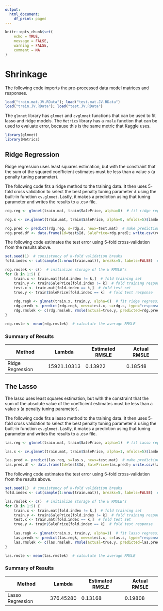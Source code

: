 ---
output:
  html_document:
    df_print: paged
---

```{r setup, include=FALSE}
knitr::opts_chunk$set(
	echo = TRUE,
	message = FALSE,
	warning = FALSE,
	comment = NA
)
```

# Shrinkage

The following code imports the pre-processed data model matrices and responses.
```{r}
load("train.mat.JV.RData"); load("test.mat.JV.RData")
load("train.JV.RData"); load("test.JV.RData")
```



The `glmnet` library has `glmnet` and `cvglmnet` functions that can be used to fit lasso and ridge models. The `Metrics` library has a `rmsle` function that can be used to evaluate error, because this is the same metric that Kaggle uses.
```{r}
library(glmnet)
library(Metrics)
```



## Ridge Regression
Ridge regression uses least squares estimation, but with the constraint that the sum of the squared coefficient estimates must be less than a value $s$ (a penalty tuning parameter).

The following code fits a ridge method to the training data. It then uses 5-fold cross validation to select the best penalty tuning parameter $\lambda$ using the built-in function `cv.glmnet`. Lastly, it makes a prediction using that tuning parameter and writes the results to a .csv file.
```{r}
rdg.reg <- glmnet(train.mat, train$SalePrice, alpha=0)  # fit ridge regression

rdg.s <- cv.glmnet(train.mat, train$SalePrice, alpha=0, nfolds=5)$lambda.min  # extract best penalty tuning parameter

rdg.pred <- predict(rdg.reg, s=rdg.s, newx=test.mat)  # make prediction
rdg.pred.df <- data.frame(Id=test$Id, SalePrice=rdg.pred); write.csv(rdg.pred.df, "rdg.pred.csv", row.names=F)  # write to CSV
```

The following code estimates the test error using 5-fold cross-validation from the results above.
```{r}
set.seed(1)  # consistency of k-fold validation breaks
fold.index <- cut(sample(1:nrow(train.mat)), breaks=5, labels=FALSE)  # split data into 5 folds

rdg.rmslek <- c()  # initialize storage of the k RMSLE's
for (k in 1:5) {
    train.x <- train.mat[fold.index != k,]  # fold training set
    train.y <- train$SalePrice[fold.index != k]  # fold training response
    test.x <- train.mat[fold.index == k,]  # fold test set
    true.y <- train$SalePrice[fold.index == k]  # fold test response
    
    rdg.regk <- glmnet(train.x, train.y, alpha=0)  # fit ridge regression using training data
    rdg.predk <- predict(rdg.regk, newx=test.x, s=rdg.s, type="response")  # predict response for test data
    rdg.rmslek <- c(rdg.rmslek, rmsle(actual=true.y, predicted=rdg.predk))  # store the RMSLE metric for this test fold
}

rdg.rmsle <- mean(rdg.rmslek)  # calculate the average RMSLE
```


### Summary of Results
| Method           | Lambda      | Estimated RMSLE | Actual RMSLE |
|------------------|-------------|-----------------|--------------|
| Ridge Regression | 15921.10313 | 0.13922         | 0.18548      |



## The Lasso
The lasso uses least squares estimation, but with the constraint that the sum of the absolute value of the coefficient estimates must be less than a value $s$ (a penalty tuning parameter).

The following code fits a lasso method to the training data. It then uses 5-fold cross validation to select the best penalty tuning parameter $\lambda$ using the built-in function `cv.glmnet`. Lastly, it makes a prediction using that tuning parameter and writes the results to a .csv file.
```{r}
las.reg <- glmnet(train.mat, train$SalePrice, alpha=1)  # fit lasso regression

las.s <- cv.glmnet(train.mat, train$SalePrice, alpha=1, nfolds=5)$lambda.min  # extract best penalty tuning parameter

las.pred <- predict(las.reg, s=las.s, newx=test.mat)  # make prediction
las.pred.df <- data.frame(Id=test$Id, SalePrice=las.pred); write.csv(las.pred.df, "las.pred.csv", row.names=F)  # write to CSV
```

The following code estimates the test error using 5-fold cross-validation from the results above.
```{r}
set.seed(1)  # consistency of k-fold validation breaks
fold.index <- cut(sample(1:nrow(train.mat)), breaks=5, labels=FALSE)  # split data into 5 folds

las.rmslek <- c()  # initialize storage of the k RMSLE's
for (k in 1:5) {
    train.x <- train.mat[fold.index != k,]  # fold training set
    train.y <- train$SalePrice[fold.index != k]  # fold training response
    test.x <- train.mat[fold.index == k,]  # fold test set
    true.y <- train$SalePrice[fold.index == k]  # fold test response
    
    las.regk <- glmnet(train.x, train.y, alpha=1)  # fit lasso regression using training data
    las.predk <- predict(las.regk, newx=test.x, s=las.s, type="response")  # predict response for test data
    las.rmslek <- c(las.rmslek, rmsle(actual=true.y, predicted=las.predk))  # store the RMSLE metric for this test fold
}

las.rmsle <- mean(las.rmslek)  # calculate the average RMSLE
```


### Summary of Results
| Method           | Lambda    | Estimated RMSLE | Actual RMSLE |
|------------------|-----------|-----------------|--------------|
| Lasso Regression | 376.45280 | 0.13168         | 0.19808      |
